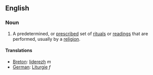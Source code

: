 ==English==

===Noun===
#A predetermined, or [[prescribe]]d set of [[ritual]]s or [[reading]]s that are performed, usually by a [[religion]].

====Translations====
*[[Breton]]: [[liderezh]] ''m''
*[[German]]: [[Liturgie]] ''f''